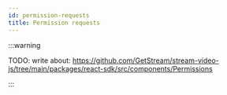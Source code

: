 ```yaml
---
id: permission-requests
title: Permission requests
---
```


:::warning

TODO: write about: https://github.com/GetStream/stream-video-js/tree/main/packages/react-sdk/src/components/Permissions

:::
